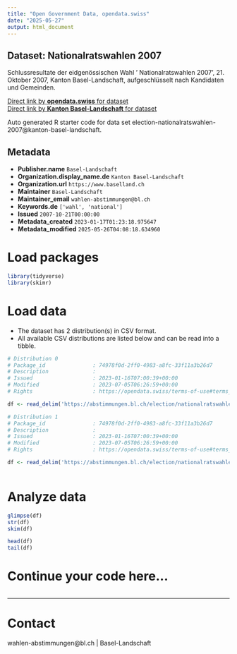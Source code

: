 ```yaml
---
title: "Open Government Data, opendata.swiss"
date: "2025-05-27"
output: html_document
---
```


## Dataset: Nationalratswahlen 2007

Schlussresultate der eidgenössischen Wahl ' Nationalratswahlen 2007', 21. Oktober 2007, Kanton Basel-Landschaft, aufgeschlüsselt nach Kandidaten und Gemeinden.

[Direct link by **opendata.swiss** for dataset](https://opendata.swiss/de/dataset/nationalratswahlen-2007)<br>
[Direct link by **Kanton Basel-Landschaft** for dataset](https://abstimmungen.bl.ch/election/nationalratswahlen-2007/data)

Auto generated R starter code for data set election-nationalratswahlen-2007@kanton-basel-landschaft.

## Metadata

- **Publisher.name** `Basel-Landschaft`
- **Organization.display_name.de** `Kanton Basel-Landschaft`
- **Organization.url** `https://www.baselland.ch`
- **Maintainer** `Basel-Landschaft`
- **Maintainer_email** `wahlen-abstimmungen@bl.ch`
- **Keywords.de** `['wahl', 'national']`
- **Issued** `2007-10-21T00:00:00`
- **Metadata_created** `2023-01-17T01:23:18.975647`
- **Metadata_modified** `2025-05-26T04:08:18.634960`


# Load packages

```r

library(tidyverse)
library(skimr)

```

# Load data

-   The dataset has 2 distribution(s) in CSV format.
-   All available CSV distributions are listed below and can be read into a tibble.

```r

# Distribution 0
# Package_id               : 74978f0d-2ff0-4983-a8fc-33f11a3b26d7
# Description              : 
# Issued                   : 2023-01-16T07:00:39+00:00
# Modified                 : 2023-07-05T06:26:59+00:00
# Rights                   : https://opendata.swiss/terms-of-use#terms_by

df <- read_delim('https://abstimmungen.bl.ch/election/nationalratswahlen-2007/data-csv')

# Distribution 1
# Package_id               : 74978f0d-2ff0-4983-a8fc-33f11a3b26d7
# Description              : 
# Issued                   : 2023-01-16T07:00:39+00:00
# Modified                 : 2023-07-05T06:26:59+00:00
# Rights                   : https://opendata.swiss/terms-of-use#terms_by

df <- read_delim('https://abstimmungen.bl.ch/election/nationalratswahlen-2007/data-parties-csv')



```

# Analyze data

```r

glimpse(df)
str(df)
skim(df)

head(df)
tail(df)

```

# Continue your code here...

```r

```

------------------------------------------------------------------------

# Contact

wahlen-abstimmungen@bl.ch | Basel-Landschaft
